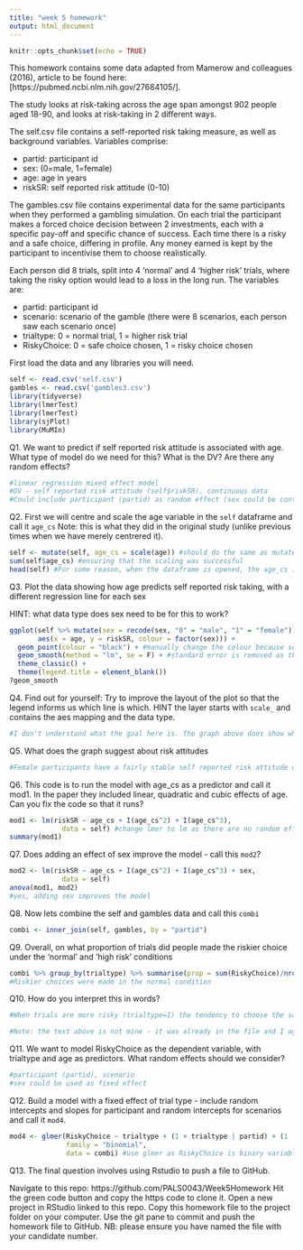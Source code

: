 ```yaml
---
title: "week 5 homework"
output: html_document
---
```


```r
knitr::opts_chunk$set(echo = TRUE)
```

This homework contains some data adapted from Mamerow and colleagues (2016), article to be found here:[https://pubmed.ncbi.nlm.nih.gov/27684105/]. 

The study looks at risk-taking across the age span amongst 902 people aged 18-90, and looks at risk-taking in 2 different ways.

The self.csv file contains a self-reported risk taking measure, as well as background variables. Variables comprise:

* partid: participant id
* sex: (0=male, 1=female)
* age: age in years
* riskSR: self reported risk attitude  (0-10)

The gambles.csv file contains experimental data for the same participants when they performed a gambling simulation. On each trial the participant makes a forced choice decision between 2 investments, each with a specific pay-off and specific chance of success. Each time there is a risky and a safe choice, differing in profile. Any money earned is kept by the participant to incentivise them to choose realistically.

Each person did 8 trials, split into 4 'normal' and 4 'higher risk' trials, where taking the risky option would lead to a loss in the long run. The variables are:

* partid: participant id
* scenario: scenario of the gamble (there were 8 scenarios, each person saw each scenario once)
* trialtype: 0 = normal trial, 1 = higher risk trial
* RiskyChoice: 0 = safe choice chosen, 1 = risky choice chosen

First load the data and any libraries you will need.
```r
self <- read.csv('self.csv') 
gambles <- read.csv('gambles3.csv') 
library(tidyverse)
library(lmerTest)
library(lmerTest)
library(sjPlot)
library(MuMIn)
```


Q1. We want to predict if self reported risk attitude is associated with age. What type of model do we need for this? What is the DV? Are there any random effects?
```r
#linear regression mixed effect model 
#DV - self reported risk attitude (self$riskSR), continuous data
#Could include participant (partid) as random effect (sex could be control variable as a fixed effect)
```

Q2. First we will centre and scale the age variable in the `self` dataframe and call it `age_cs` Note: this is what they did in the original study (unlike previous times when we have merely centrered it).
```r
self <- mutate(self, age_cs = scale(age)) #should do the same as mutate(self, age_cs = ((age - mean(age)/sd(age))))
sum(self$age_cs) #ensuring that the scaling was successful
head(self) #For some reason, when the dataframe is opened, the age_cs is displayed as age_cs[, 1] although the variable seems to be fine. 
```


Q3. Plot the data showing how age predicts self reported risk taking, with a different regression line for each sex

HINT: what data type does sex need to be for this to work?
```r
ggplot(self %>% mutate(sex = recode(sex, "0" = "male", "1" = "female")),
       aes(x = age, y = riskSR, colour = factor(sex))) +
  geom_point(colour = "black") + #manually change the colour because some of the points cover the regression line and the graph is crowded
  geom_smooth(method = "lm", se = F) + #standard error is removed as the graph is quite crowded
  theme_classic() + 
  theme(legend.title = element_blank())
?geom_smooth
```

Q4. Find out for yourself: Try to improve the layout of the plot so that the legend informs us which line is which. HINT the layer starts with `scale_` and contains the aes mapping and the data type.

```r
#I don't understand what the goal here is. The graph above does show what ecah line represents. 
```

Q5. What does the graph suggest about risk attitudes
```r
#Female participants have a fairly stable self reported risk attitude during their lifetime, while for males it decreases with age. There is clear age and sex interaction. Scores seem to converge at around 5.5 - 6, near the middle of the scale. 
```


Q6. This code is to run the model with age_cs as a predictor and call it mod1. In the paper they included linear, quadratic and cubic effects of age.
Can you fix the code so that it runs?
```r
mod1 <- lm(riskSR ~ age_cs + I(age_cs^2) + I(age_cs^3),
             data = self) #change lmer to lm as there are no random effects
summary(mod1)
```

Q7. Does adding an effect of sex improve the model - call this `mod2`? 
```r
mod2 <- lm(riskSR ~ age_cs + I(age_cs^2) + I(age_cs^3) + sex,
             data = self)
anova(mod1, mod2)
#yes, adding sex improves the model
```


Q8. Now lets combine the self and gambles data and call this `combi`
```r
combi <- inner_join(self, gambles, by = "partid")
```

Q9. Overall, on what proportion of trials did people made the riskier choice under the 'normal' and 'high risk' conditions
```r
combi %>% group_by(trialtype) %>% summarise(prop = sum(RiskyChoice)/nrow(combi))
#Riskier choices were made in the normal condition
```

Q10. How do you interpret this in words?
```r
#When trials are more risky (trialtype=1) the tendency to choose the safer option increases.

#Note: the text above is not mine - it was already in the file and I agree with the assessment based on the calculations in Q9.
```

Q11. We want to model RiskyChoice as the dependent variable, with trialtype and age as predictors. What random effects should we consider?
```r
#participant (partid), scenario
#sex could be used as fixed effect
```


Q12. Build a model with a fixed effect of trial type - include random intercepts and slopes for participant and random intercepts for scenarios and call it `mod4`. 

```r
mod4 <- glmer(RiskyChoice ~ trialtype + (1 + trialtype | partid) + (1 | scenario),
              family = "binomial",
              data = combi) #use glmer as RiskyChoice is binary variable
```

Q13. The final question involves using Rstudio to push a file to GitHub.

Navigate to this repo: https://github.com/PALS0043/Week5Homework
Hit the green code button and copy the https code to clone it.
Open a new project in RStudio linked to this repo.
Copy this homework file to the project folder on your computer.
Use the git pane to commit and push the homework file to GitHub.
NB: please ensure you have named the file with your candidate number.

